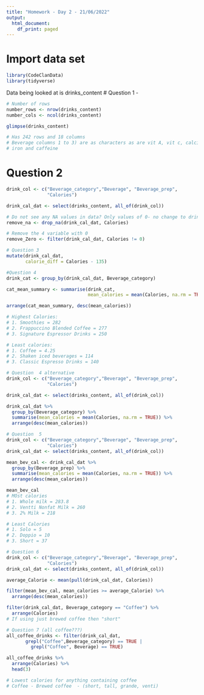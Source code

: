 ```yaml
---
title: "Homework - Day 2 - 21/06/2022"
output:
  html_document:
    df_print: paged
---
```


# Import data set
```r
library(CodeClanData)
library(tidyverse)
```

Data being looked at is drinks_content
# Question 1 - 
```r
# Number of rows
number_rows <- nrow(drinks_content)
number_cols <- ncol(drinks_content)

glimpse(drinks_content)

# Has 242 rows and 18 columns
# Beverage columns 1 to 3) are as characters as are vit A, vit c, calcium
# iron and caffeine
```

# Question 2

```r
drink_col <- c("Beverage_category","Beverage", "Beverage_prep",
               "Calories")

drink_cal_dat <- select(drinks_content, all_of(drink_col))

# Do not see any NA values in data? Only values of 0- no change to drink_cal_dat
remove_na <- drop_na(drink_cal_dat, Calories)

# Remove the 4 variable with 0
remove_Zero <- filter(drink_cal_dat, Calories != 0)

# Question 3
mutate(drink_cal_dat,
       calorie_diff = Calories - 135)

```


```r
#Question 4
drink_cat <- group_by(drink_cal_dat, Beverage_category)

cat_mean_summary <- summarise(drink_cat,
                              mean_calories = mean(Calories, na.rm = TRUE))

arrange(cat_mean_summary, desc(mean_calories))

# Highest Calories:
# 1. Smoothies = 282
# 2. Frappuccino Blended Coffee = 277
# 3. Signature Espressor Drinks = 250

# Least calories:
# 1. Coffee = 4.25
# 2. Shaken iced beverages = 114
# 3. Classic Espresso Drinks = 140
```


```r
# Question  4 alternative
drink_col <- c("Beverage_category","Beverage", "Beverage_prep",
               "Calories")

drink_cal_dat <- select(drinks_content, all_of(drink_col))

drink_cal_dat %>%
  group_by(Beverage_category) %>% 
  summarise(mean_calories = mean(Calories, na.rm = TRUE)) %>% 
  arrange(desc(mean_calories))

```
```r
# Question  5
drink_col <- c("Beverage_category","Beverage", "Beverage_prep",
               "Calories")
drink_cal_dat <- select(drinks_content, all_of(drink_col))

mean_bev_cal <- drink_cal_dat %>%
  group_by(Beverage_prep) %>% 
  summarise(mean_calories = mean(Calories, na.rm = TRUE)) %>% 
  arrange(desc(mean_calories))

mean_bev_cal
# MOst calories
# 1. Whole milk = 283.8
# 2. Ventti Nonfat Milk = 260
# 3. 2% Milk = 218

# Least Calories
# 1. Solo = 5
# 2. Doppio = 10
# 3. Short = 37
```


```r
# Question 6
drink_col <- c("Beverage_category","Beverage", "Beverage_prep",
               "Calories")
drink_cal_dat <- select(drinks_content, all_of(drink_col))

average_Calorie <- mean(pull(drink_cal_dat, Calories))

filter(mean_bev_cal, mean_calories >= average_Calorie) %>% 
  arrange(desc(mean_calories))
```


```r
filter(drink_cal_dat, Beverage_category == "Coffee") %>% 
  arrange(Calories)
# If using just brewed coffee then "short"
```



```r
# Question 7 (all coffee???)
all_coffee_drinks <- filter(drink_cal_dat,
       grepl("Coffee",Beverage_category) == TRUE |
         grepl("Coffee", Beverage) == TRUE)

all_coffee_drinks %>% 
  arrange(Calories) %>% 
  head(3)

# Lowest calories for anything containing coffee
# Coffee - Brewed coffee  - (short, tall, grande, venti)

```













